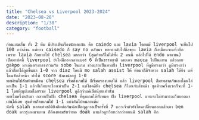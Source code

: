 ```yaml
---
title: "Chelsea vs Liverpool 2023-2024"
date: "2023-08-28"
description: "1/38"
category: "football"
---
```


    ก่อนเกมเริ่ม ทั้ง 2 ทีม มีประเด็นเรื่องนักเตะกัน คือ caiedo และ lavia โดยแม้ liverpool จะยื่นไป 100 กว่าล้าน แต่ทาง caisedo ก็ say no กลับมา พอจะกลับไปดีลของ lavia ก็เหมือนจะแห้วอีก เพราะ lavia ก็อยากไป chelsea มากกว่า (สุดท้ายก็ไม่ได้ทั้ง 2 คนนี้ แล้วไปได้ endo มาแทน)
    เปิดมานัดนี้ liverpool ยังไม่มีกองกลางเบอร์ 6 ที่เป็นธรรมชาติ เลยเอา macca ไปยืนแทน แล้วถอย gakpo มาเล่นตรงกลางรวมกับ sobo ในเกม ช่วงแรกเป็นทางฝั่ง liverpool ที่ดูมีทรงกว่า ดูมีทรงกว่า แล้วก็มาได้ลูกขึ้นนำ 1-0 จาก diaz โดยมี mo salah assist ให้ ต่อมาก็มีจังหวะ salah ได้ยิง แต่โดนจับล้ำหน้า ทำให้ score ยังคงนำอยู่ 1-0 
    พอผ่านไปสักพักเหมือน chelsea เริ่มตั้งเกมได้ ก็เริ่มครองบอลได้ แล้ว liverpool ก็มาพลาดกันเองโดนไล่มาเป็น 1-1 แล้วก็เกือบจะโดนนำเป็น 2-1 แต่โชคดีฝั่ง chelsea ก็โดนจับล้ำหน้า สุดท้ายครึ่งแรกก็จบที่ 1-1 โดยที่ณุปเกมโดยรวม liverpool ดูดีกว่าแค่เล็กน้อยเท่านั้น
    พอเรื่มครึ่งหลังมา กลายเป็นฝั่ง chelsea ที่คุมเกมได้ทั้งหมด ฝั่ง liverpool แทบจะไม่สามารถเก็บบอลมาเล่นได้เลย สุดท้ายก็จบเกมไป 1-1 แบ่งกันไปคนละแต้ม
    นัดนี้ salah พลาดทำสถิติยิงติดต่อกันนัดเปิดฤดูกาลเป็ฯครั้งที่ 7 แถวเจ้าตัวยังโดนเปลี่ยนออกแล้วเอา ben doak ดาวรุ่งลงมาแทน ก็ต้องยอมรับว่าพอ doak มาแล้วดูหวือหว่ากว่าตอนมี salah อีก
